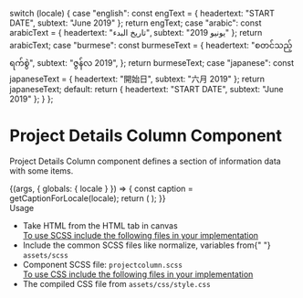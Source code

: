 
  switch (locale) {
    case "english":
      const engText = { headertext: "START DATE", subtext: "June 2019" };
      return engText;
    case "arabic":
      const arabicText = { headertext: "تاريخ البدء", subtext: "يونيو 2019" };
      return arabicText;
    case "burmese":
      const burmeseText = {
        headertext: "စတင်သည့်ရက်စွဲ",
        subtext: "ဇွန်လ 2019",
      };
      return burmeseText;
    case "japanese":
      const japaneseText = { headertext: "開始日", subtext: "六月 2019" };
      return japaneseText;
    default:
      return { headertext: "START DATE", subtext: "June 2019" };
  }
};

<Meta title="Testing/Project Details Column" />

<style>{`
 .subheading {
    font-weight: 700;
    font-size: 24px;
    color: #031c2d;
    letter-spacing: 1.5px;
    line-height: 24px;
    margin-bottom: 12px;
    margin-top: 40px;
  }
  .sbdocs .sbdocs-p,
  .sbdocs .sbdocs-li{
    font-size: 1rem;
  }
`}</style>

# Project Details Column Component

Project Details Column component defines a section of information data with some items.

<Story name="Project Details Column">
  {(args, { globals: { locale } }) => {
    const caption = getCaptionForLocale(locale);
    return (
      <Projectcolumn
        headertext={caption.headertext}
        subtext={caption.subtext}
      ></Projectcolumn>
    );
  }}
</Story>

<div className="subheading">Usage</div>
<ul>
  <li>Take HTML from the HTML tab in canvas</li>
  <u>To use SCSS include the following files in your implementation</u>
  <li>
    Include the common SCSS files like normalize, variables from{" "}
    <code>assets/scss</code>
  </li>
  <li>
    Component SCSS file: <code>projectcolumn.scss</code>
  </li>
  <u>To use CSS include the following files in your implementation</u>
  <li>
    The compiled CSS file from <code>assets/css/style.css</code>
  </li>
</ul>
